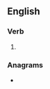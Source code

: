 ==English==

===Verb===
{{head|en|present participle}}

# {{present participle of|OK|lang=en|nocat=1}}

===Anagrams===
* {{anagrams|en|a=gikno|KO'ing|Konig}}